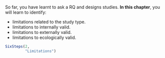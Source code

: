 ::: {.objectivesBox .objectives data-latex="{iconmonstr-target-4-240.png}"}
So far, you have learnt to ask a RQ and designs studies.
**In this chapter**, you will learn to identify:

* limitations related to the study type.
* limitations to internally valid.
* limitations to externally valid.
* limitations to ecologically valid.
:::


```r
SixSteps(2, 
         "Limitations")
```
